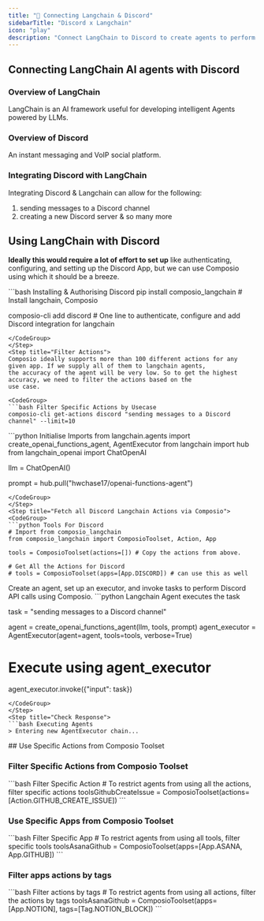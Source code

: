 ```yaml
---
title: "🚀 Connecting Langchain & Discord"
sidebarTitle: "Discord x Langchain"
icon: "play"
description: "Connect LangChain to Discord to create agents to perform tasks using natural language"
---
```


## Connecting LangChain AI agents with Discord

### Overview of LangChain

LangChain is an AI framework useful for developing intelligent Agents powered by LLMs.

### Overview of Discord

An instant messaging and VoIP social platform.

### Integrating Discord with LangChain

Integrating Discord & Langchain can allow for the following:

1. sending messages to a Discord channel
2. creating a new Discord server
& so many more

## Using LangChain with Discord

<Steps>
<Step title="Setting Up the Environment">

**Ideally this would require a lot of effort to set up** like authenticating, configuring, and setting up the Discord App, but we can use Composio using which it should be a breeze.

<CodeGroup>
```bash Installing & Authorising Discord
pip install composio_langchain # Install langchain, Composio 

composio-cli add discord # One line to authenticate, configure and add Discord integration for langchain
```
</CodeGroup>
</Step>
<Step title="Filter Actions">
Composio ideally supports more than 100 different actions for any given app. If we supply all of them to langchain agents, 
the accuracy of the agent will be very low. So to get the highest accuracy, we need to filter the actions based on the 
use case.

<CodeGroup>
```bash Filter Specific Actions by Usecase
composio-cli get-actions discord "sending messages to a Discord channel" --limit=10
```
</CodeGroup>

</Step>
<Step title="Import Base Packages">

<CodeGroup>
```python Initialise Imports
from langchain.agents import create_openai_functions_agent, AgentExecutor
from langchain import hub
from langchain_openai import ChatOpenAI


llm = ChatOpenAI()

prompt = hub.pull("hwchase17/openai-functions-agent")
```
</CodeGroup>
</Step>
<Step title="Fetch all Discord Langchain Actions via Composio">
<CodeGroup>
```python Tools For Discord
# Import from composio_langchain
from composio_langchain import ComposioToolset, Action, App

tools = ComposioToolset(actions=[]) # Copy the actions from above. 

# Get All the Actions for Discord
# tools = ComposioToolset(apps=[App.DISCORD]) # can use this as well
```
</CodeGroup>
</Step>
<Step title="Execute the Agent">
Create an agent, set up an executor, and invoke tasks to perform Discord API calls using Composio. 
<CodeGroup>
```python Langchain Agent executes the task

task = "sending messages to a Discord channel"

agent = create_openai_functions_agent(llm, tools, prompt)
agent_executor = AgentExecutor(agent=agent, tools=tools, verbose=True)

# Execute using agent_executor
agent_executor.invoke({"input": task})
```
</CodeGroup>
</Step>
<Step title="Check Response">
```bash Executing Agents
> Entering new AgentExecutor chain...
```
</Step>
</Steps>
## Use Specific Actions from Composio Toolset

### Filter Specific Actions from Composio Toolset

<CodeGroup>
```bash Filter Specific Action
# To restrict agents from using all the actions, filter specific actions
toolsGithubCreateIssue = ComposioToolset(actions=[Action.GITHUB_CREATE_ISSUE])
```
</CodeGroup>

### Use Specific Apps from Composio Toolset
<CodeGroup>
```bash Filter Specific App
# To restrict agents from using all tools, filter specific tools
toolsAsanaGithub = ComposioToolset(apps=[App.ASANA, App.GITHUB])
```
</CodeGroup>

### Filter apps actions by tags 
<CodeGroup>
```bash Filter actions by tags
# To restrict agents from using all actions, filter the actions by tags
toolsAsanaGithub = ComposioToolset(apps=[App.NOTION], tags=[Tag.NOTION_BLOCK])
```
</CodeGroup>

